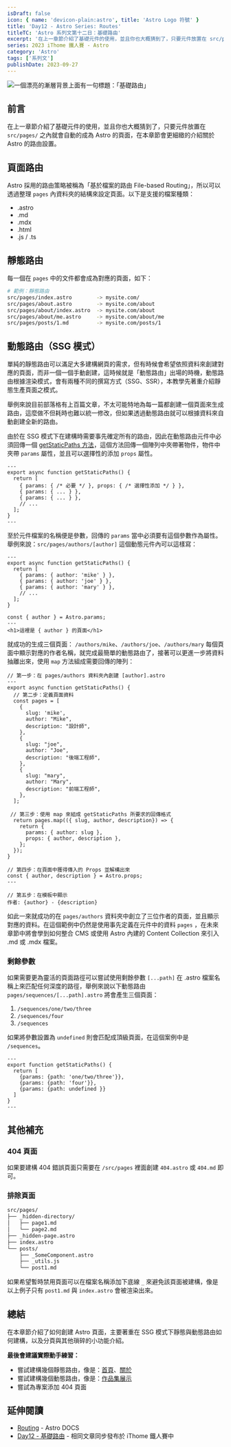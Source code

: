 ```yaml
---
isDraft: false
icon: { name: 'devicon-plain:astro', title: 'Astro Logo 符號' }
title: 'Day12 - Astro Series: Routes'
titleTC: 'Astro 系列文第十二日：基礎路由'
excerpt: '在上一章節介紹了基礎元件的使用，並且你也大概猜到了，只要元件放置在 src/pages/ 之內就會自動的成為 Astro 的頁面，在本章節會更細緻的介紹關於 Astro 的路由設置。Astro 採用的路由策略被稱為「基於檔案的路由 File-based Routing」。'
series: 2023 iThome 鐵人賽 - Astro
category: 'Astro'
tags: ['系列文']
publishDate: 2023-09-27
---
```


![一個漂亮的漸層背景上面有一句標題：「基礎路由」](./day12-routes.webp)

## 前言

在上一章節介紹了基礎元件的使用，並且你也大概猜到了，只要元件放置在 `src/pages/` 之內就會自動的成為 Astro 的頁面，在本章節會更細緻的介紹關於 Astro 的路由設置。

## 頁面路由

Astro 採用的路由策略被稱為「基於檔案的路由 File-based Routing」，所以可以透過整理 `pages` 內資料夾的結構來設定頁面。以下是支援的檔案種類：

- .astro
- .md
- .mdx
- .html
- .js / .ts

## 靜態路由

每一個在 `pages` 中的文件都會成為對應的頁面，如下：

```bash
# 範例：靜態路由
src/pages/index.astro        -> mysite.com/
src/pages/about.astro        -> mysite.com/about
src/pages/about/index.astro  -> mysite.com/about
src/pages/about/me.astro     -> mysite.com/about/me
src/pages/posts/1.md         -> mysite.com/posts/1

```

## 動態路由（SSG 模式）

單純的靜態路由可以滿足大多建構網頁的需求，但有時候會希望依照資料來創建對應的頁面，而非一個一個手動創建，這時候就是「動態路由」出場的時機，動態路由根據渲染模式，會有兩種不同的撰寫方式（SSG、SSR），本教學先著重介紹靜態生產頁面之模式。

舉例來說目前部落格有上百篇文章，不太可能特地為每一篇都創建一個頁面來生成路由，這麼做不但耗時也難以統一修改，但如果透過動態路由就可以根據資料來自動創建全新的路由。

由於在 SSG 模式下在建構時需要事先確定所有的路由，因此在動態路由元件中必須回傳一個 [getStaticPaths 方法](https://docs.astro.build/en/reference/api-reference/#getstaticpaths)，這個方法回傳一個陣列中夾帶著物件，物件中夾帶 `params` 屬性，並且可以選擇性的添加 `props` 屬性。

```astro
---
export async function getStaticPaths() {
  return [
    { params: { /* 必要 */ }, props: { /* 選擇性添加 */ } },
    { params: { ... } },
    { params: { ... } },
    // ...
  ];
}
---
```

至於元件檔案的名稱便是參數，回傳的 `params` 當中必須要有這個參數作為屬性。舉例來說：`src/pages/authors/[author]` 這個動態元件內可以這樣寫：

```astro
---
export async function getStaticPaths() {
  return [
    { params: { author: 'mike' } },
    { params: { author: 'joe' } },
    { params: { author: 'mary' } },
    // ...
  ];
}

const { author } = Astro.params;
---
<h1>這裡是 { author } 的頁面</h1>
```

就成功的生成三個頁面： `/authors/mike`、`/authors/joe`、`/authors/mary` 每個頁面中顯示對應的作者名稱，就完成最簡單的動態路由了，接著可以更進一步將資料抽離出來，使用 `map` 方法組成需要回傳的陣列：

```astro
// 第一步：在 pages/authors 資料夾內創建 [author].astro
---
export async function getStaticPaths() {
  // 第二步：定義頁面資料
  const pages = [
    {
      slug: 'mike',
      author: "Mike",
      description: "設計師",
    },
    {
      slug: "joe",
      author: "Joe",
      description: "後端工程師",
    },
    {
      slug: "mary",
      author: "Mary",
      description: "前端工程師",
    },
  ];

 // 第三步：使用 map 來組成 getStaticPaths 所要求的回傳格式
  return pages.map(({ slug, author, description}) => {
    return {
      params: { author: slug },
      props: { author, description },
    };
  });
}

// 第四步：在頁面中獲得傳入的 Props 並解構出來
const { author, description } = Astro.props;
---

// 第五步：在模板中顯示
作者: {author} - {description}
```

如此一來就成功的在 `pages/authors` 資料夾中創立了三位作者的頁面，並且顯示對應的資料。在這個範例中仍然是使用事先定義在元件中的資料 `pages` ，在未來章節中將會學到如何整合 CMS 或使用 Astro 內建的 Content Collection 來引入 .md 或 .mdx 檔案。

### 剩餘參數

如果需要更為靈活的頁面路徑可以嘗試使用剩餘參數 `[...path]` 在 .astro 檔案名稱上來匹配任何深度的路徑，舉例來說以下動態路由 `pages/sequences/[...path].astro` 將會產生三個頁面：

1. `/sequences/one/two/three`
2. `/sequences/four`
3. `/sequences`

如果將參數設置為 `undefined` 則會匹配成頂級頁面，在這個案例中是 `/sequences`。

```astro
---
export function getStaticPaths() {
  return [
    {params: {path: 'one/two/three'}},
    {params: {path: 'four'}},
    {params: {path: undefined }}
  ]
}
---
```

## 其他補充

### 404 頁面

如果要建構 404 錯誤頁面只需要在 `/src/pages` 裡面創建 `404.astro` 或 `404.md` 即可。

### 排除頁面

```bash
src/pages/
├── _hidden-directory/
│   ├── page1.md
│   └── page2.md
├── _hidden-page.astro
├── index.astro
└── posts/
    ├── _SomeComponent.astro
    ├── _utils.js
    └── post1.md
```

如果希望暫時禁用頁面可以在檔案名稱添加下底線 `_` 來避免該頁面被建構，像是以上例子只有 `post1.md` 與 `index.astro` 會被渲染出來。

## 總結

在本章節介紹了如何創建 Astro 頁面，主要著重在 SSG 模式下靜態與動態路由如何建構，以及分頁與其他瑣碎的小功能介紹。

**最後會建議實際動手練習：**

- 嘗試建構幾個靜態路由，像是：[首頁](https://weweweb.pages.dev/)、[關於](https://weweweb.pages.dev/about/)
- 嘗試建構幾個動態路由，像是：[作品集展示](https://weweweb.pages.dev/work/)
- 嘗試為專案添加 404 頁面

## 延伸閱讀

- [Routing](https://docs.astro.build/en/core-concepts/routing/) - Astro DOCS
- [Day12 - 基礎路由](https://ithelp.ithome.com.tw/articles/10328480) - 相同文章同步發布於 iThome 鐵人賽中
